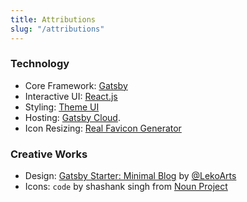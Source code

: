 ```yaml
---
title: Attributions
slug: "/attributions"
---
```


### Technology

- Core Framework: [Gatsby](https://www.gatsbyjs.com/)
- Interactive UI: [React.js](https://reactjs.org/)
- Styling: [Theme UI](https://theme-ui.com/)
- Hosting: [Gatsby Cloud](https://www.gatsbyjs.com/products/cloud/).
- Icon Resizing: [Real Favicon Generator](https://realfavicongenerator.net/)

### Creative Works

- Design: [Gatsby Starter: Minimal Blog](https://github.com/LekoArts/gatsby-themes/tree/main/themes/gatsby-theme-minimal-blog) by [@LekoArts](https://www.lekoarts.de?utm_source=minimal-blog&utm_medium=Theme)
- Icons: `code` by shashank singh from [Noun Project](https://thenounproject.com/browse/icons/term/code/)
